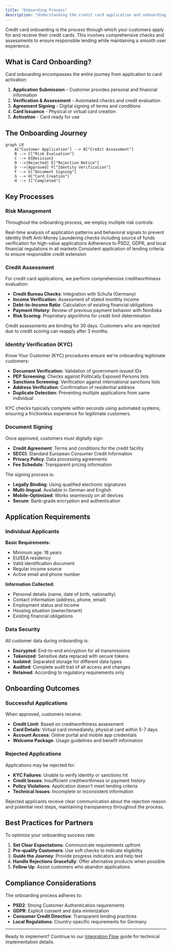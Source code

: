 ```yaml
---
title: "Onboarding Process"
description: "Understanding the credit card application and onboarding journey"
---
```


Credit card onboarding is the process through which your customers apply for and receive their credit cards. This involves comprehensive checks and assessments to ensure responsible lending while maintaining a smooth user experience.

## What is Card Onboarding?

Card onboarding encompasses the entire journey from application to card activation:

1. **Application Submission** - Customer provides personal and financial information
2. **Verification & Assessment** - Automated checks and credit evaluation
3. **Agreement Signing** - Digital signing of terms and conditions
4. **Card Issuance** - Physical or virtual card creation
5. **Activation** - Card ready for use

## The Onboarding Journey

```mermaid
graph LR
    A["Customer Application"] --> B["Credit Assessment"]
    B --> C["Risk Evaluation"]
    C --> D{Decision}
    D -->|Rejected| E["Rejection Notice"]
    D -->|Approved| F["Identity Verification"]
    F --> G["Document Signing"]
    G --> H["Card Creation"]
    H --> I["Completed"]
```

## Key Processes

### Risk Management

Throughout the onboarding process, we employ multiple risk controls:

<CardGroup cols={2}>
  <Card title="Fraud Detection" icon="shield-halved">
    Real-time analysis of application patterns and behavioral signals to prevent identity theft
  </Card>
  <Card title="AML Compliance" icon="flag">
    Anti-Money Laundering checks including source of funds verification for high-value applications
  </Card>
  <Card title="Regulatory Compliance" icon="scale-balanced">
    Adherence to PSD2, GDPR, and local financial regulations in all markets
  </Card>
  <Card title="Credit Policy" icon="clipboard-check">
    Consistent application of lending criteria to ensure responsible credit extension
  </Card>
</CardGroup>

### Credit Assessment

For credit card applications, we perform comprehensive creditworthiness evaluation:

- **Credit Bureau Checks**: Integration with Schufa (Germany)
- **Income Verification**: Assessment of stated monthly income
- **Debt-to-Income Ratio**: Calculation of existing financial obligations
- **Payment History**: Review of previous payment behavior with Nordiska
- **Risk Scoring**: Proprietary algorithms for credit limit determination

<Warning>
Credit assessments are binding for 30 days. Customers who are rejected due to credit scoring can reapply after 3 months.
</Warning>

### Identity Verification (KYC)

Know Your Customer (KYC) procedures ensure we're onboarding legitimate customers:

- **Document Verification**: Validation of government-issued IDs
- **PEP Screening**: Checks against Politically Exposed Persons lists
- **Sanctions Screening**: Verification against international sanctions lists
- **Address Verification**: Confirmation of residential address
- **Duplicate Detection**: Preventing multiple applications from same individual

<Info>
KYC checks typically complete within seconds using automated systems, ensuring a frictionless experience for legitimate customers.
</Info>

### Document Signing

Once approved, customers must digitally sign:

- **Credit Agreement**: Terms and conditions for the credit facility
- **SECCI**: Standard European Consumer Credit Information
- **Privacy Policy**: Data processing agreements
- **Fee Schedule**: Transparent pricing information

The signing process is:
- **Legally Binding**: Using qualified electronic signatures
- **Multi-lingual**: Available in German and English
- **Mobile-Optimized**: Works seamlessly on all devices
- **Secure**: Bank-grade encryption and authentication

## Application Requirements

### Individual Applicants

**Basic Requirements:**
- Minimum age: 18 years
- EU/EEA residency
- Valid identification document
- Regular income source
- Active email and phone number

**Information Collected:**
- Personal details (name, date of birth, nationality)
- Contact information (address, phone, email)
- Employment status and income
- Housing situation (owner/tenant)
- Existing financial obligations

### Data Security

All customer data during onboarding is:
- **Encrypted**: End-to-end encryption for all transmissions
- **Tokenized**: Sensitive data replaced with secure tokens
- **Isolated**: Separated storage for different data types
- **Audited**: Complete audit trail of all access and changes
- **Retained**: According to regulatory requirements only

## Onboarding Outcomes

### Successful Applications

When approved, customers receive:
- **Credit Limit**: Based on creditworthiness assessment
- **Card Details**: Virtual card immediately, physical card within 5-7 days
- **Account Access**: Online portal and mobile app credentials
- **Welcome Package**: Usage guidelines and benefit information

### Rejected Applications

Applications may be rejected for:
- **KYC Failures**: Unable to verify identity or sanctions hit
- **Credit Issues**: Insufficient creditworthiness or payment history
- **Policy Violations**: Application doesn't meet lending criteria
- **Technical Issues**: Incomplete or inconsistent information

<Info>
Rejected applicants receive clear communication about the rejection reason and potential next steps, maintaining transparency throughout the process.
</Info>

## Best Practices for Partners

To optimize your onboarding success rate:

1. **Set Clear Expectations**: Communicate requirements upfront
2. **Pre-qualify Customers**: Use soft checks to indicate eligibility
3. **Guide the Journey**: Provide progress indicators and help text
4. **Handle Rejections Gracefully**: Offer alternative products when possible
5. **Follow Up**: Assist customers who abandon applications

## Compliance Considerations

The onboarding process adheres to:

- **PSD2**: Strong Customer Authentication requirements
- **GDPR**: Explicit consent and data minimization
- **Consumer Credit Directive**: Transparent lending practices
- **Local Regulations**: Country-specific requirements for Germany

---

Ready to implement? Continue to our [Integration Flow](/card/integration-flow) guide for technical implementation details.